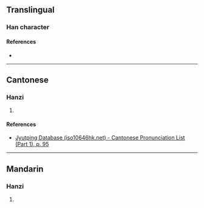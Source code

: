{{character info/new}}
==Translingual==

===Han character===
{{Han char|rn=38|rad=女|as=14|sn=17|four=|canj=VFFD|ids=⿰女榮}}

====References====
* {{Han ref|kx=0272.430|dkj=06820|hdz=21087.160|uh=5B2B|ud=23339}}

----

==Cantonese==

===Hanzi===
{{yue-hanzi|jyut=[[wing4]]|y=wing4}}

# {{defn|lang=yue|sort=女14}}

====References====
* [http://www.iso10646hk.net/jp/document/download.jsp Jyutping Database (iso10646hk.net) - Cantonese Pronunciation List (Part 1), p. 95]

----

==Mandarin==

===Hanzi===
{{cmn-hanzi|pin=[[róng]] ([[rong2]]), [[yōng]] ([[yong1]])|wg=jung<sup>2</sup>, yung<sup>1</sup>}}

# {{defn|lang=cmn|sort=女14}}
